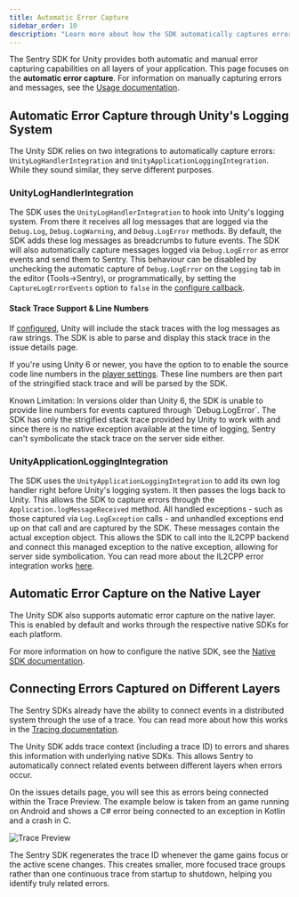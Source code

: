 ```yaml
---
title: Automatic Error Capture
sidebar_order: 10
description: "Learn more about how the SDK automatically captures errors and sends them to Sentry."
---
```


The Sentry SDK for Unity provides both automatic and manual error capturing capabilities on all layers of your application. This page focuses on the **automatic error capture**. For information on manually capturing errors and messages, see the [Usage documentation](/platforms/unity/usage/).

## Automatic Error Capture through Unity's Logging System

The Unity SDK relies on two integrations to automatically capture errors: `UnityLogHandlerIntegration` and `UnityApplicationLoggingIntegration`. While they sound similar, they serve different purposes.

### UnityLogHandlerIntegration

The SDK uses the `UnityLogHandlerIntegration` to hook into Unity's logging system. From there it receives all log messages that are logged via the `Debug.Log`, `Debug.LogWarning`, and `Debug.LogError` methods. By default, the SDK adds these log messages as breadcrumbs to future events. The SDK will also automatically capture messages logged via `Debug.LogError` as error events and send them to Sentry. This behaviour can be disabled by unchecking the automatic capture of `Debug.LogError` on the `Logging` tab in the editor (Tools->Sentry), or programmatically, by setting the `CaptureLogErrorEvents` option to `false` in the [configure callback](/platforms/unity/configuration/options/programmatic-configuration).

#### Stack Trace Support & Line Numbers

If [configured](https://docs.unity3d.com/6000.0/Documentation/Manual/stack-trace.html), Unity will include the stack traces with the log messages as raw strings. The SDK is able to parse and display this stack trace in the issue details page.

If you're using Unity 6 or newer, you have the option to to enable the source code line numbers in the [player settings](https://docs.unity3d.com/6000.0/Documentation/Manual/il2cpp-managed-stack-traces.html). These line numbers are then part of the stringified stack trace and will be parsed by the SDK.

<Alert>
Known Limitation: In versions older than Unity 6, the SDK is unable to provide line numbers for events captured through `Debug.LogError`. The SDK has only the strigified stack trace provided by Unity to work with and since there is no native exception available at the time of logging, Sentry can't symbolicate the stack trace on the server side either.
</Alert>

### UnityApplicationLoggingIntegration

The SDK uses the `UnityApplicationLoggingIntegration` to add its own log handler right before Unity's logging system. It then passes the logs back to Unity. This allows the SDK to capture errors through the `Application.logMessageReceived` method. All handled exceptions - such as those captured via `Log.LogException` calls - and unhandled exceptions end up on that call and are captured by the SDK. These messages contain the actual exception object. This allows the SDK to call into the IL2CPP backend and connect this managed exception to the native exception, allowing for server side symbolication. You can read more about the IL2CPP error integration works [here](/platforms/unity/configuration/il2cpp).

## Automatic Error Capture on the Native Layer

The Unity SDK also supports automatic error capture on the native layer. This is enabled by default and works through the respective native SDKs for each platform.

For more information on how to configure the native SDK, see the [Native SDK documentation](/platforms/unity/native-support/).

## Connecting Errors Captured on Different Layers

The Sentry SDKs already have the ability to connect events in a distributed system through the use of a trace. You can read more about how this works in the [Tracing documentation](/platforms/unity/tracing/).

The Unity SDK adds trace context (including a trace ID) to errors and shares this information with underlying native SDKs. This allows Sentry to automatically connect related events between different layers when errors occur.

On the issues details page, you will see this as errors being connected within the Trace Preview. The example below is taken from an game running on Android and shows a C# error being connected to an exception in Kotlin and a crash in C.

![Trace Preview](./img/trace-preview.png)

The Sentry SDK regenerates the trace ID whenever the game gains focus or the active scene changes. This creates smaller, more focused trace groups rather than one continuous trace from startup to shutdown, helping you identify truly related errors.
